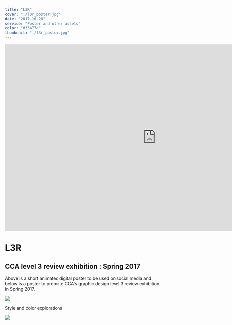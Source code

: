 ```yaml
---
title: "L3R"
cover: "./l3r_poster.jpg"
date: "2017-10-28"
service: "Poster and other assets"
color: "#35477d"
thumbnail: "./l3r_poster.jpg"
---
```


<iframe src="https://player.vimeo.com/video/216100015?loop=1&color=ffffff&title=0&byline=0&portrait=0" width="970" height="600" frameborder="0" webkitallowfullscreen mozallowfullscreen allowfullscreen></iframe>

# L3R

## CCA level 3 review exhibition : Spring 2017

Above is a short animated digital poster to be used on social media and below is a poster to promote CCA's graphic design level 3 review exhibition in Spring 2017.

![](./l3r_poster.jpg)

Style and color explorations

![](./l3r_2.jpg)
